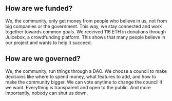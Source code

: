 ## How are we funded?

<div className="h-2"/>

We, the community, only get money from people who believe in us, not from big companies or the government. This way, we stay connected and work together towards common goals. We received 116 ETH in donations through Juicebox, a crowdfunding platform. This shows that many people believe in our project and wants to help it succeed.

<div className="h-4"/>

## How are we governed?

<div className="h-2"/>

We, the community, run things through a DAO. We choose a council to make decisions like where to spend money, what features to add, and how to make the community bigger. We can vote anytime to change the council if we want. Everything is transparent and open to the public. And more importantly, nobody can shut us down.